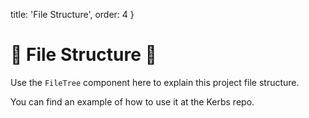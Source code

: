 
  title: 'File Structure',
  order: 4
}

# 🚧 File Structure 🚧

Use the `FileTree` component here to explain this project file structure.

You can find an example of how to use it at the <Link to="github" href="https://github.com/schiehll/kerbs/tree/master/kerbs/file-structure.mdx">Kerbs repo</Link>.
